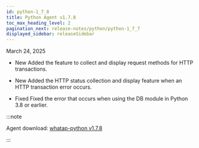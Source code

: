 ```yaml
---
id: python-1_7_8
title: Python Agent v1.7.8
toc_max_heading_level: 2
pagination_next: release-notes/python/python-1_7_7
displayed_sidebar: releaseSidebar
---
```


March 24, 2025

- <Status priority='1'>New</Status> Added the feature to collect and display request methods for HTTP transactions.

- <Status priority='1'>New</Status> Added the HTTP status collection and display feature when an HTTP transaction error occurs.

- <Status priority='0'>Fixed</Status> Fixed the error that occurs when using the DB module in Python 3.8 or earlier.

:::note

Agent download: [whatap-python v1.7.8](https://pypi.org/project/whatap-python/1.7.8/)

:::
